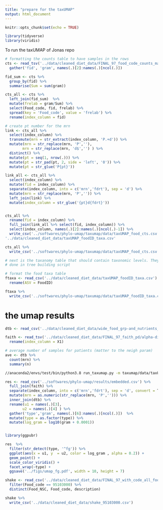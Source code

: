 ```yaml
---
title: "prepare for the taxUMAP"
output: html_document
---
```


```r
knitr::opts_chunk$set(echo = TRUE)
```

```r
library(tidyverse)
library(viridis)
```

To run the taxUMAP of Jonas repo

```r
# formatting the counts table to have samples in the rows
cts <- read_tsv('../data/cleaned_diet_data/FINAL_97_food_code_counts_matrix.tsv') %>% 
  gather('fid', 'gram', names(.)[2]:names(.)[ncol(.)])

fid_sum <- cts %>% 
  group_by(fid) %>% 
  summarise(Sum = sum(gram))

cts_all <- cts %>% 
  left_join(fid_sum)  %>% 
  mutate(frelab = gram/Sum) %>% 
  select(Food_code, fid, frelab) %>% 
  spread(key = 'Food_code', value = 'frelab') %>% 
  rename(index_column = fid)

# create pt number for the mrn
link <- cts_all %>% 
  select(index_column) %>% 
  transmute(mrn = str_extract(index_column, 'P.+d')) %>% 
  mutate(mrn = str_replace(mrn, 'P',''),
        mrn = str_replace(mrn, 'd$','') ) %>% 
  distinct() %>% 
  mutate(pt = seq(1, nrow(.))) %>% 
  mutate(pt = str_pad(pt, 2, side = 'left', '0')) %>% 
  mutate(pt = str_glue('P{pt}'))

link_all <- cts_all %>% 
  select(index_column) %>% 
  mutate(fid = index_column) %>% 
  separate(index_column, into = c('mrn','fdrt'), sep = 'd') %>% 
  mutate(mrn = str_replace(mrn, 'P','')) %>% 
  left_join(link) %>% 
  mutate(index_column = str_glue('{pt}d{fdrt}'))



```


```r
cts_all %>% 
  rename(fid = index_column) %>% 
  full_join(link_all %>% select(fid, index_column)) %>% 
  select(index_column, names(.)[2]:names(.)[ncol(.)-1]) %>% 
  write_csv('../softwares/phylo-umap/taxumap/data/taxUMAP_food_cts.csv')
'../data/cleaned_diet_data/taxUMAP_foodID_taxa.csv'

cts_all %>% 
  write_csv('../softwares/phylo-umap/taxumap/data/taxUMAP_food_cts.csv')

```
```r
# next is the taxanomy table that should contain taxonomic levels. They should be ordered from left to right in decreasing taxonomic hierarchy 
# done in tree building script
```

```r
# format the food taxa table 
ftaxa <- read_csv('../data/cleaned_diet_data/taxUMAP_foodID_taxa.csv') %>% 
  rename(ASV = FoodID)

ftaxa %>% 
  write_csv('../softwares/phylo-umap/taxumap/data/taxUMAP_foodID_taxa.csv')
```


# the umap results

```r
dtb <- read_csv('../data/cleaned_diet_data/wide_food_grp-and_nutrients_total.csv')

faith <- read_tsv('../data/cleaned_diet_data/FINAL_97_faith_pd/alpha-diversity.tsv') %>% 
  rename(index_column = X1)

# average number of samples for patients (matter to the neigh param)
ave <- dtb %>% 
  count(mrn) %>% 
  summary(n)


```
```bash
//anaconda2/envs/test/bin/python3.8 run_taxumap.py -m taxumap/data/taxUMAP_food_cts.csv -t taxumap/data/taxUMAP_foodID_taxa.csv --agg_levels L1/L2 --weights 5/0.1 --neigh 24 --min_dist 0.00
```


```r
res <- read_csv('../softwares/phylo-umap/results/embedded.csv') %>% 
  full_join(faith) %>% 
  separate(index_column, into = c('mrn','fdrt'), sep = 'd', convert = T) %>% 
  mutate(mrn = as.numeric(str_replace(mrn, 'P',''))) %>% 
  inner_join(dtb) %>% 
  rename(u1 = names(.)[3],
        u2 = names(.)[4] ) %>% 
  gather('type','gram', names(.)[6]:names(.)[ncol(.)])  %>% 
  mutate(type = as.factor(type)) %>% 
  mutate(log_gram = log10(gram + 0.0001))


library(ggpubr)

res  %>% 
  filter(str_detect(type, '^fg')) %>% 
  ggplot(aes(x = u1, y  = u2, color = log_gram , alpha = 0.2)) +
  geom_point() +
  scale_color_viridis() +
  facet_wrap(~type) +
  ggsave('../figs/umap_fg.pdf', width = 10, height = 7)


```

```r
shake <- read_csv('../data/cleaned_diet_data/FINAL_97_with_code_all_foods_drt.csv') %>% 
  filter(Food_code == 95103000) %>% 
  distinct(Food_NSC, Food_code, description)

shake %>% 
  write_csv('../data/cleaned_diet_data/shake_95103000.csv')
```


